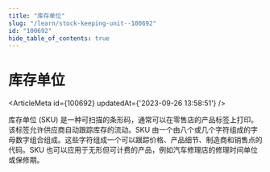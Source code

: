 ```yaml
---
title: "库存单位"
slug: "/learn/stock-keeping-unit--100692"
id: "100692"
hide_table_of_contents: true
---
```



# 库存单位

<ArticleMeta id={100692} updatedAt={'2023-09-26 13:58:51'} />
<div className='border-solid border-b border-t-0 my-4 border-[var(--ifm-color-gray-300)]' />

库存单位 (SKU) 是一种可扫描的条形码，通常可以在零售店的产品标签上打印。该标签允许供应商自动跟踪库存的流动。SKU 由一个由八个或几个字符组成的字母数字组合组成。这些字符组成一个可以跟踪价格、产品细节、制造商和销售点的代码。SKU 也可以应用于无形但可计费的产品，例如汽车修理店的修理时间单位或保修期。
